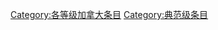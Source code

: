 {{catmore1|[[Wikipedia:加拿大专题|Wikipedia:加拿大专题]]}}
{{Articles by Quality|topic=加拿大|project=加拿大|format=toc}}
{{emptycat}}
{{portal box|加拿大}}
[[Category:各等级加拿大条目|Category:各等级加拿大条目]]
[[Category:典范级条目|Category:典范级条目]]